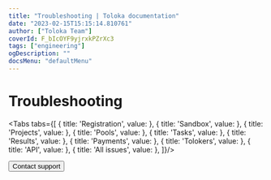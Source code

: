 ```yaml
---
title: "Troubleshooting | Toloka documentation"
date: "2023-02-15T15:15:14.810761"
author: ["Toloka Team"]
coverId: F_bIcOYF9yjrxkPZrXc3
tags: ["engineering"]
ogDescription: ""
docsMenu: "defaultMenu"
---
```



# Troubleshooting

<TroubleshootingIntro/>

<Tabs tabs={[
  { title: 'Registration', value: <TroubleshootingList1/> },
  { title: 'Sandbox', value: <TroubleshootingList2/> },
  { title: 'Projects', value: <TroubleshootingList3/> },
  { title: 'Pools', value: <TroubleshootingList4/> },
  { title: 'Tasks', value: <TroubleshootingList5/> },
  { title: 'Results', value: <TroubleshootingList6/> },
  { title: 'Payments', value: <TroubleshootingList7/> },
  { title: 'Tolokers', value: <TroubleshootingList8/> },
  { title: 'API', value: <TroubleshootingList9/> },
  { title: 'All issues', value: <TroubleshootingList10/> },
]}/>

<Button themeColor="light" view="default" size="l" type="link" url="/docs/guide/troubleshooting/support?form-source=guide-troubleshooting-troubleshooting">Contact support</Button>

